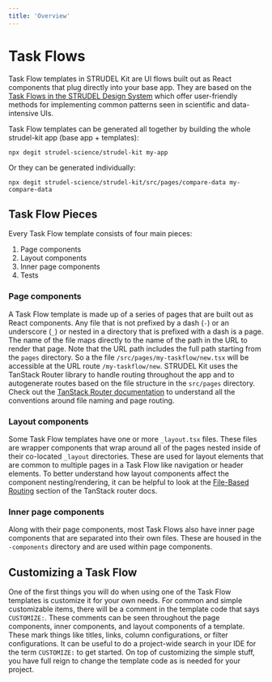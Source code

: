 ```yaml
---
title: 'Overview'
---
```


# Task Flows

Task Flow templates in STRUDEL Kit are UI flows built out as React components that plug directly into your base app. They are based on the [Task Flows in the STRUDEL Design System](https://strudel.science/design-system/task-flows/overview/) which offer user-friendly methods for implementing common patterns seen in scientific and data-intensive UIs.

Task Flow templates can be generated all together by building the whole strudel-kit app (base app + templates):

```
npx degit strudel-science/strudel-kit my-app
```

Or they can be generated individually:

```
npx degit strudel-science/strudel-kit/src/pages/compare-data my-compare-data
```

## Task Flow Pieces

Every Task Flow template consists of four main pieces:

1. Page components
2. Layout components
3. Inner page components
4. Tests

### Page components

A Task Flow template is made up of a series of pages that are built out as React components. Any file that is not prefixed by a dash (`-`) or an underscore (`_`) or nested in a directory that is prefixed with a dash is a page. The name of the file maps directly to the name of the path in the URL to render that page. Note that the URL path includes the full path starting from the `pages` directory. So a the file `/src/pages/my-taskflow/new.tsx` will be accessible at the URL route `/my-taskflow/new`. STRUDEL Kit uses the TanStack Router library to handle routing throughout the app and to autogenerate routes based on the file structure in the `src/pages` directory. Check out the [TanStack Router documentation](https://tanstack.com/router/latest/docs/framework/react/overview) to understand all the conventions around file naming and page routing.

### Layout components

Some Task Flow templates have one or more `_layout.tsx` files. These files are wrapper components that wrap around all of the pages nested inside of their co-located `_layout` directories. These are used for layout elements that are common to multiple pages in a Task Flow like navigation or header elements. To better understand how layout components affect the component nesting/rendering, it can be helpful to look at the [File-Based Routing](https://tanstack.com/router/latest/docs/framework/react/routing/file-based-routing) section of the TanStack router docs.

### Inner page components

Along with their page components, most Task Flows also have inner page components that are separated into their own files. These are housed in the `-components` directory and are used within page components.

## Customizing a Task Flow

One of the first things you will do when using one of the Task Flow templates is customize it for your own needs. For common and simple customizable items, there will be a comment in the template code that says `CUSTOMIZE:`. These comments can be seen throughout the page components, inner components, and layout components of a template. These mark things like titles, links, column configurations, or filter configurations. It can be useful to do a project-wide search in your IDE for the term `CUSTOMIZE:` to get started. On top of customizing the simple stuff, you have full reign to change the template code as is needed for your project.
